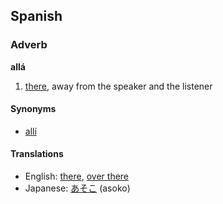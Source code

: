 ==Spanish==
===Adverb===
'''allá'''

# [[there]], away from the speaker and the listener

====Synonyms====
*[[allí]]

====Translations====
*English: [[there]], [[over there]]
*Japanese: [[あそこ]] (asoko)